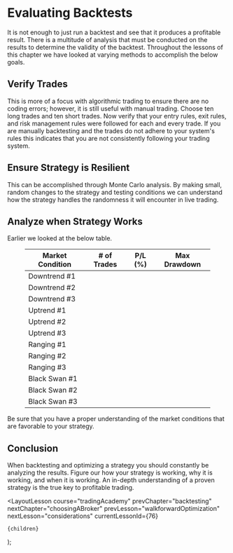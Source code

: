 
# Evaluating Backtests

It is not enough to just run a backtest and see that it produces a profitable result. There is a multitude of analysis that
must be conducted on the results to determine the validity of the backtest. Throughout the lessons of this chapter we have
looked at varying methods to accomplish the below goals.

## Verify Trades

This is more of a focus with algorithmic trading to ensure there are no coding errors; however, it is still useful with manual trading.
Choose ten long trades and ten short trades. Now verify that your entry rules, exit rules, and risk management rules were
followed for each and every trade. If you are manually backtesting and the trades do not adhere to your system's rules this
indicates that you are not consistently following your trading system.

## Ensure Strategy is Resilient

This can be accomplished through Monte Carlo analysis. By making small, random changes to the strategy and testing conditions
we can understand how the strategy handles the randomness it will encounter in live trading.

## Analyze when Strategy Works

Earlier we looked at the below table.

<figure className="postTable">

| Market Condition | # of Trades | P/L (%) | Max Drawdown |
| ---------------- | ----------- | ------- | ------------ |
| Downtrend #1     |             |         |              |
| Downtrend #2     |             |         |              |
| Downtrend #3     |             |         |              |
| Uptrend #1       |             |         |              |
| Uptrend #2       |             |         |              |
| Uptrend #3       |             |         |              |
| Ranging #1       |             |         |              |
| Ranging #2       |             |         |              |
| Ranging #3       |             |         |              |
| Black Swan #1    |             |         |              |
| Black Swan #2    |             |         |              |
| Black Swan #3    |             |         |              |

</figure>

Be sure that you have a proper understanding of the market conditions that are favorable to your strategy.

## Conclusion

When backtesting and optimizing a strategy you should constantly be analyzing the results. Figure our how your strategy is
working, why it is working, and when it is working. An in-depth understanding of a proven strategy is the true key to
profitable trading.

  <LayoutLesson
    course="tradingAcademy"
    prevChapter="backtesting"
    nextChapter="choosingABroker"
    prevLesson="walkforwardOptimization"
    nextLesson="considerations"
    currentLessonId={76}
  >
    {children}
  </LayoutLesson>
);
